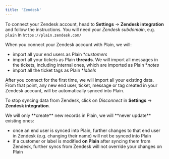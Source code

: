 ```yaml
---
title: 'Zendesk'
---
```


To connect your Zendesk account, head to **Settings** → **Zendesk integration** and follow the instructions. You will need your _Zendesk subdomain_, e.g. `plain` in `https://plain.zendesk.com/`

When you connect your Zendesk account with Plain, we will:

- import all your end users as Plain **customers*
- import all your tickets as Plain **threads**. We will import all messages in the tickets, including internal ones, which are imported as Plain **notes*
- import all the ticket tags as Plain **labels*

After you connect for the first time, we will import all your existing data. From that point, any new end user, ticket, message or tag created in your Zendesk account, will be automatically synced into Plain.

To stop syncing data from Zendesk, click on _Disconnect_ in **Settings** → **Zendesk integration**.

<Note>
We will only **create** new records in Plain, we will **never update** existing ones:

- once an end user is synced into Plain, further changes to that end user in Zendesk (e.g. changing their name) will not be synced into Plain
- if a customer or label is modified **on Plain** after syncing them from Zendesk, further syncs from Zendesk will not override your changes on Plain
</Note>
